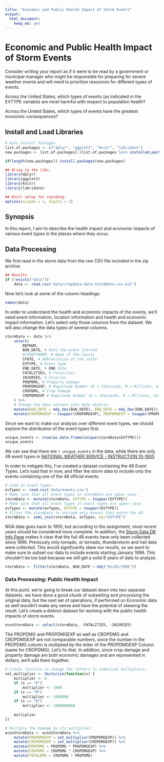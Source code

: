 ```yaml
---
title: "Economic and Public Health Impact of Storm Events"
output: 
  html_document:
    keep_md: yes
---
```



# Economic and Public Health Impact of Storm Events
Consider writing your report as if it were to be read by a government or municipal manager who might be responsible for preparing for severe weather events and will need to prioritize resources for different types of events.

Across the United States, which types of events (as indicated in the EVTYPE variable) are most harmful with respect to population health?

Across the United States, which types of events have the greatest economic consequences?

## Install and Load Libraries
```r
# Auto Install Packages
list.of.packages <- c("dplyr", "ggplot2", "knitr", "lubridate")
new.packages <- list.of.packages[!(list.of.packages %in% installed.packages()[,"Package"])]

if(length(new.packages)) install.packages(new.packages)

## Bring in the libs.
library(dplyr)
library(ggplot2)
library(knitr)
library(lubridate)

## Knitr setup for rounding:
options(scipen = 1, digits = 1)

```


## Synopsis
In this report, I aim to describe the health impact and economic impacts of various event types in the places where they occur.  

## Data Processing 

We first read in the storm data from the raw CSV file included in the zip archive. 

```r
## Results
if (!exists("data"))
    data <- read.csv('data//repdata-data-StormData.csv.bz2')
```

Now let's look at some of the column headings:
```r
names(data)
```

In order to understand the health and economic impacts of the events, we'll need event information, location information and health and economic impact information.  Let's select only those columns from the dataset.  We will also change the data types of several columns.

```r
stormData <- data %>%
    select(
        REFNUM,
        BGN_DATE, # Date the event started
        #COUNTYNAME, # Name of the County
        STATE, # Abbreviation of the state
        EVTYPE, # Event type
        END_DATE, # END date
        FATALITIES, # Fatalities
        INJURIES, # Injuries
        PROPDMG, # Property Damage
        PROPDMGEXP, # Magnitude Number (K = thousands, M = Millions, etc)
        CROPDMG, # Crop Damage
        CROPDMGEXP # Magnitude Number (K = thousands, M = Millions, etc)
    ) %>%
    # Change the date columns into date objects.
    mutate(BGN_DATE = mdy_hms(BGN_DATE), END_DATE = mdy_hms(END_DATE)) %>%
    mutate(CROPDMGEXP = toupper(CROPDMGEXP), PROPDMGEXP = toupper(PROPDMGEXP))
```

Since we want to make our analysis over different event types, we should explore the distribution of the event types first.  

```r
unique_events <- nrow(as.data.frame(unique(stormData$EVTYPE)))
unique_events
```

We can see that there are `r unique_events` in the data, while there are only 48 event types in [NATIONAL WEATHER SERVICE - INSTRUCTION 10-1605](https://d396qusza40orc.cloudfront.net/repdata%2Fpeer2_doc%2Fpd01016005curr.pdf)  

In order to mitigate this, I've created a dataset containing the 48 Event Types.  Let's load that in now, and filter the storm data to include only the events containing one of the 48 official events.

```r
# Load in event types.
evTypes <- read.csv('data/events.csv')
# Make sure that all event types in stormData are upper case.
stormData <- mutate(stormData, EVTYPE = toupper(EVTYPE))
# Make sure that all event types in event types are upper case.
evTypes <- mutate(evTypes, EVTYPE = toupper(EVTYPE))
# Filter the stormData to include only events that match the 48.
stormData <- semi_join(stormData, evTypes, by="EVTYPE")
```

NOA data goes back to 1950, but according to the assignment, most recent years should be considered more complete.  In addition, the [Storm Data DB Info Page](http://www.ncdc.noaa.gov/stormevents/details.jsp?type=eventtype) makes it clear that the full 48 events have only been collected since 1996.  Previously only tornado, or tornado, thunderstorm and hail data were collected. This would significantly skew our results, so we want to make sure to subset our data to include events starting January 1996.  This shouldn't be too bad because we still get a solid 8 years of data to analyze.

```r
stormData <- filter(stormData, BGN_DATE > mdy("01/01/1996"))
```

### Data Processing: Public Health Impact
At this point, we're going to break our dataset down into two separate datasets.  we have done a good chunk of subsetting and processing the original data, but the next set of operations, if performed on Economic data as well wouldn't make any sense and have the potential of skewing the result.  Let's create a distinct dataset for working with the public health impacts of storm events.

```r
econStormData <- select(stormData, -FATALITIES, -INJURIES)
```


The PROPDMG and PROPDMGEXP as well as CROPDMG and CROPDMGEXP are not comparable numbers, since the number in the PROPDMG column is multiplied by the letter of the PROPDMGEXP Column (same for CROPDMG).  Let's fix that.  In addition, since crop damage and property damage are both economic damages and are represented in dollars, we'll add them together.


```r
# Create function to change the letters to numerical multipliers.
set_multiplier <- Vectorize(function(x) {
    multiplier <- 0
    if (x == "K")
        multiplier <- 1000
    if (x == "M")
        multiplier <- 1000000
    if (x == "B")
        multiplier <- 1000000000
    
    multiplier
})

# Multiply the damage by its multiplier.
econStormData <- econStormData %>%
    mutate(PROPDMGEXP = set_multiplier(PROPDMGEXP)) %>%
    mutate(CROPDMGEXP = set_multiplier(CROPDMGEXP)) %>%
    mutate(PROPDMG = PROPDMG * PROPDMGEXP) %>%
    mutate(CROPDMG = CROPDMG * CROPDMGEXP) %>%
    mutate(TOTALDMG = CROPDMG + PROPDMG)
```




